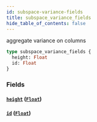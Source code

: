 ```yaml
---
id: subspace-variance-fields
title: subspace_variance_fields
hide_table_of_contents: false
---
```


aggregate variance on columns

```graphql
type subspace_variance_fields {
  height: Float
  id: Float
}
```

### Fields

#### [`height`](#) ([`Float`](../scalars/float))

#### [`id`](#) ([`Float`](../scalars/float))
